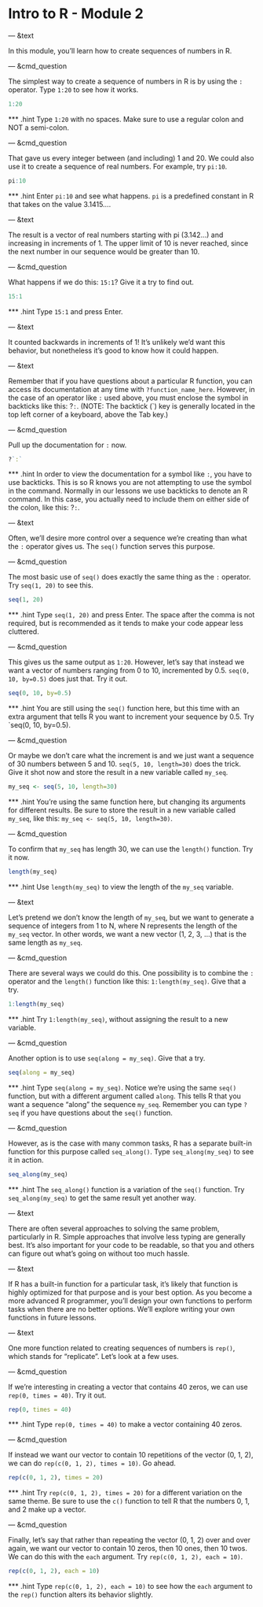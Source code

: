 Intro to R - Module 2
========================================================

--- &text

In this module, you'll learn how to create sequences of numbers in R.

--- &cmd_question

The simplest way to create a sequence of numbers in R is by using the `:` operator. Type `1:20` to see how it works.

```r
1:20
```

*** .hint
Type `1:20` with no spaces. Make sure to use a regular colon and NOT a semi-colon.

--- &cmd_question

That gave us every integer between (and including) 1 and 20. We could also use it to create a sequence of real numbers. For example, try `pi:10`.

```r
pi:10
```

*** .hint
Enter `pi:10` and see what happens. `pi` is a predefined constant in R that takes on the value 3.1415....

--- &text

The result is a vector of real numbers starting with pi (3.142...) and increasing in increments of 1. The upper limit of 10 is never reached, since the next number in our sequence would be greater than 10.

--- &cmd_question

What happens if we do this: `15:1`? Give it a try to find out.

```r
15:1
```

*** .hint
Type `15:1` and press Enter.

--- &text

It counted backwards in increments of 1! It's unlikely we'd want this behavior, but nonetheless it's good to know how it could happen.

--- &text

Remember that if you have questions about a particular R function, you can access its documentation at any time with `?function_name_here`. However, in the case of an operator like `:` used above, you must enclose the symbol in backticks like this: ?`:`. (NOTE: The backtick (`) key is generally located in the top left corner of a keyboard, above the Tab key.)

--- &cmd_question

Pull up the documentation for `:` now.

```r
?`:`
```

*** .hint
In order to view the documentation for a symbol like `:`, you have to use backticks. This is so R knows you are not attempting to use the symbol in the command. Normally in our lessons we use backticks to denote an R command. In this case, you actually need to include them on either side of the colon, like this: ?`:`.

--- &text

Often, we'll desire more control over a sequence we're creating than what the `:` operator gives us. The `seq()` function serves this purpose.

--- &cmd_question

The most basic use of `seq()` does exactly the same thing as the `:` operator. Try `seq(1, 20)` to see this.

```r
seq(1, 20)
```

*** .hint
Type `seq(1, 20)` and press Enter. The space after the comma is not required, but is recommended as it tends to make your code appear less cluttered.

--- &cmd_question

This gives us the same output as `1:20`. However, let's say that instead we want a vector of numbers ranging from 0 to 10, incremented by 0.5. `seq(0, 10, by=0.5)` does just that. Try it out.

```r
seq(0, 10, by=0.5)
```

*** .hint
You are still using the `seq()` function here, but this time with an extra argument that tells R you want to increment your sequence by 0.5. Try `seq(0, 10, by=0.5).

--- &cmd_question

Or maybe we don't care what the increment is and we just want a sequence of 30 numbers between 5 and 10. `seq(5, 10, length=30)` does the trick. Give it shot now and store the result in a new variable called `my_seq`.

```r
my_seq <- seq(5, 10, length=30)
```

*** .hint
You're using the same function here, but changing its arguments for different results. Be sure to store the result in a new variable called `my_seq`, like this: `my_seq <- seq(5, 10, length=30)`.

--- &cmd_question

To confirm that `my_seq` has length 30, we can use the `length()` function. Try it now.

```r
length(my_seq)
```

*** .hint
Use `length(my_seq)` to view the length of the `my_seq` variable.

--- &text

Let's pretend we don't know the length of `my_seq`, but we want to generate a sequence of integers from 1 to N, where N represents the length of the `my_seq` vector. In other words, we want a new vector (1, 2, 3, ...) that is the same length as `my_seq`.

--- &cmd_question

There are several ways we could do this. One possibility is to combine the `:` operator and the `length()` function like this: `1:length(my_seq)`. Give that a try.

```r
1:length(my_seq)
```

*** .hint
Try `1:length(my_seq)`, without assigning the result to a new variable.

--- &cmd_question

Another option is to use `seq(along = my_seq)`. Give that a try.

```r
seq(along = my_seq)
```

*** .hint
Type `seq(along = my_seq)`. Notice we're using the same `seq()` function, but with a different argument called `along`. This tells R that you want a sequence "along" the sequence `my_seq`. Remember you can type `?seq` if you have questions about the `seq()` function.

--- &cmd_question

However, as is the case with many common tasks, R has a separate built-in function for this purpose called `seq_along()`. Type `seq_along(my_seq)` to see it in action.

```r
seq_along(my_seq)
```

*** .hint
The `seq_along()` function is a variation of the `seq()` function. Try `seq_along(my_seq)` to get the same result yet another way.

--- &text

There are often several approaches to solving the same problem, particularly in R. Simple approaches that involve less typing are generally best. It's also important for your code to be readable, so that you and others can figure out what's going on without too much hassle.

--- &text

If R has a built-in function for a particular task, it's likely that function is highly optimized for that purpose and is your best option. As you become a more advanced R programmer, you'll design your own functions to perform tasks when there are no better options. We'll explore writing your own functions in future lessons.

--- &text

One more function related to creating sequences of numbers is `rep()`, which stands for "replicate". Let's look at a few uses.

--- &cmd_question

If we're interesting in creating a vector that contains 40 zeros, we can use `rep(0, times = 40)`. Try it out.

```r
rep(0, times = 40)
```

*** .hint
Type `rep(0, times = 40)` to make a vector containing 40 zeros.

--- &cmd_question

If instead we want our vector to contain 10 repetitions of the vector (0, 1, 2), we can do `rep(c(0, 1, 2), times = 10)`. Go ahead.

```r
rep(c(0, 1, 2), times = 20)
```

*** .hint
Try `rep(c(0, 1, 2), times = 20)` for a different variation on the same theme. Be sure to use the `c()` function to tell R that the numbers 0, 1, and 2 make up a vector.

--- &cmd_question

Finally, let's say that rather than repeating the vector (0, 1, 2) over and over again, we want our vector to contain 10 zeros, then 10 ones, then 10 twos. We can do this with the `each` argument. Try `rep(c(0, 1, 2), each = 10)`.

```r
rep(c(0, 1, 2), each = 10)
```

*** .hint
Type `rep(c(0, 1, 2), each = 10)` to see how the `each` argument to the `rep()` function alters its behavior slightly.
